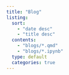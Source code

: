 ```yaml
---
title: "Blog"
listing:
  sort: 
    - "date desc"
    - "title desc"
  contents:
    - "blogs/*.qmd"
    - "blogs/*.ipynb"
  type: default
  categories: true
---
```

